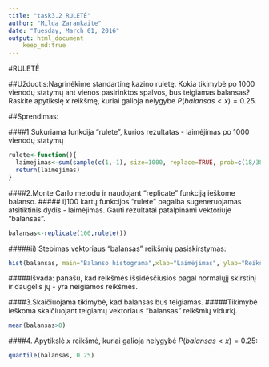 ```yaml
---
title: "task3.2 RULETĖ"
author: "Milda Zarankaite"
date: "Tuesday, March 01, 2016"
output: html_document
    keep_md:true
---
```

#RULETĖ 

##Užduotis:Nagrinėkime standartinę kazino ruletę. Kokia tikimybė po $1000$ vienodų statymų ant vienos pasirinktos spalvos, bus teigiamas balansas? Raskite apytikslę $x$ reikšmę, kuriai galioja nelygybe $P(balansas<x) = 0.25$.

##Sprendimas:

####1.Sukuriama funkcija "rulete", kurios rezultatas - laimėjimas po 1000 vienodų statymų

```r
rulete<-function(){ 
  laimejimas<-sum(sample(c(1,-1), size=1000, replace=TRUE, prob=c(18/38,20/38)))
  return(laimejimas)
}
```

####2.Monte Carlo metodu ir naudojant "replicate" funkciją ieškome balanso. 
##### i)100 kartų funkcijos "rulete" pagalba sugeneruojamas atsitiktinis dydis - laimėjimas. Gauti rezultatai patalpinami vektoriuje "balansas". 

```r
balansas<-replicate(100,rulete())
```
#####ii) Stebimas vektoriaus "balansas" reikšmių pasiskirstymas:
    
```r
hist(balansas, main="Balanso histograma",xlab="Laimėjimas", ylab="Reikšmės pasikartojimas", col="blue" )
```

#####Išvada: panašu, kad reikšmės išsidėsčiusios pagal normalųjį skirstinį ir daugelis jų - yra neigiamos reikšmės.
    
    
####3.Skaičiuojama tikimybė, kad balansas bus teigiamas.
#####Tikimybė ieškoma skaičiuojant teigiamų vektoriaus "balansas" reikšmių vidurkį.

```r
mean(balansas>0)
```

####4. Apytikslė $x$ reikšmė, kuriai galioja nelygybė $P(balansas<x) = 0.25$:
```r
quantile(balansas, 0.25) 
```

